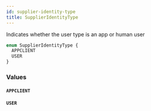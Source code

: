 ```yaml
---
id: supplier-identity-type
title: SupplierIdentityType
---
```



Indicates whether the user type is an app or human user


```graphql
enum SupplierIdentityType {
  APPCLIENT
  USER
}
```


### Values

#### `APPCLIENT` 




#### `USER` 






